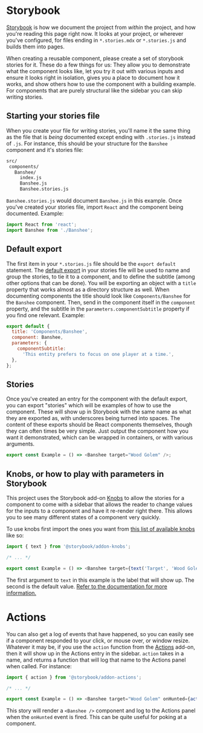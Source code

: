 
<Meta title="Docs/Storybook" />

# Storybook

[Storybook](https://storybook.js.org/) is how we document the project from *within* the project, and how you're reading this page right now. It looks at your project, or wherever you've configured, for files ending in `*.stories.mdx` or `*.stories.js` and builds them into pages.

When creating a reusable component, please create a set of storybook stories for it. These do a few things for us: They allow you to demonstrate what the component looks like, let you try it out with various inputs and ensure it looks right in isolation, gives you a place to document how it works, and show others how to use the component with a building example. For components that are purely structural like the sidebar you can skip writing stories.

## Starting your stories file

When you create your file for writing stories, you'll name it the same thing as the file that is *being* documented except ending with `.stories.js` instead of `.js`. For instance, this should be your structure for the `Banshee` component and it's stories file:

```bash
src/
 components/
   Banshee/
     index.js
     Banshee.js
     Banshee.stories.js
```

`Banshee.stories.js` would document `Banshee.js` in this example. Once you've created your stories file, import `React` and the component being documented. Example:

```javascript
import React from 'react';
import Banshee from './Banshee';
```

## Default export

The first item in your `*.stories.js` file should be the `export default` statement. The [default export](https://storybook.js.org/docs/react/api/csf#default-export) in your stories file will be used to name and group the stories, to tie it to a component, and to define the subtitle (among other options that can be done). You will be exporting an object with a `title` property that works almost as a directory structure as well. When documenting components the title should look like `Components/Banshee` for the `Banshee` component. Then, send in the component itself in the `component` property, and the subtitle in the `parameters.componentSubtitle` property if you find one relevant. Example:

```javascript
export default {
  title: 'Components/Banshee',
  component: Banshee,
  parameters: {
    componentSubtitle:
      'This entity prefers to focus on one player at a time.',
  },
};
```

## Stories

Once you've created an entry for the component with the default export, you can export "stories" which will be examples of how to use the component. These will show up in Storybook with the same name as what they are exported as, with underscores being turned into spaces. The content of these exports should be React components themselves, though they can often times be very simple. Just output the component how you want it demonstrated, which can be wrapped in containers, or with various arguments.

```javascript
export const Example = () => <Banshee target="Wood Golem" />;
```
## Knobs, or how to play with parameters in Storybook
 
This project uses the Storybook add-on [Knobs](https://github.com/storybookjs/storybook/tree/master/addons/knobs) to allow the stories for a component to come with a sidebar that allows the reader to change values for the inputs to a component and have it re-render right there. This allows you to see many different states of a component very quickly.

To use knobs first import the ones you want from [this list of available knobs](https://github.com/storybookjs/storybook/tree/master/addons/knobs#available-knobs) like so:

```javascript
import { text } from '@storybook/addon-knobs';

/* ... */

export const Example = () => <Banshee target={text('Target', 'Wood Golem')} />;
```

The first argument to `text` in this example is the label that will show up. The second is the default value. [Refer to the documentation for more information.](https://github.com/storybookjs/storybook/tree/master/addons/knobs#available-knobs])

# Actions

You can also get a log of events that have happened, so you can easily see if a component responded to your click, or mouse over, or window resize. Whatever it may be, if you use the `action` function from the [Actions](https://github.com/storybookjs/storybook/tree/master/addons/actions) add-on, then it will show up in the Actions entry in the sidebar. `action` takes in a name, and returns a function that will log that name to the Actions panel when called. For instance:

```javascript
import { action } from '@storybook/addon-actions';

/* ... */

export const Example = () => <Banshee target="Wood Golem" onHunted={action('onHunted')} />;
```

This story will render a `<Banshee />` component and log to the Actions panel when the `onHunted` event is fired. This can be quite useful for poking at a component.
